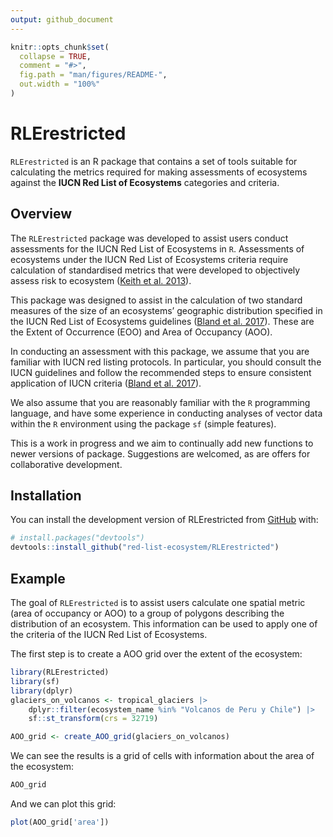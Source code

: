 ```yaml
---
output: github_document
---
```


<!-- README.md is generated from README.Rmd. Please edit that file -->

```r
knitr::opts_chunk$set(
  collapse = TRUE,
  comment = "#>",
  fig.path = "man/figures/README-",
  out.width = "100%"
)
```

# RLErestricted

<!-- badges: start -->
<!-- badges: end -->

`RLErestricted` is an R package that contains a set of tools suitable for calculating
the metrics required for making assessments of ecosystems against the **IUCN Red List of Ecosystems**
categories and criteria.

## Overview

The `RLErestricted` package was developed to assist users conduct assessments for the
IUCN Red List of Ecosystems in `R`. Assessments of ecosystems under the IUCN Red List of Ecosystems criteria require calculation of standardised metrics that were developed to objectively assess risk to ecosystem ([Keith et al. 2013](https://journals.plos.org/plosone/article?id=10.1371/journal.pone.0062111)).

This package was designed to assist in the calculation of two standard measures of the size of an 
ecosystems' geographic distribution specified in the IUCN Red List of Ecosystems
guidelines ([Bland et al. 2017](https://doi.org/10.2305/IUCN.CH.2016.RLE.3.en)).
These are the Extent of Occurrence (EOO) and Area of Occupancy (AOO). 

In conducting an assessment with this package, we assume that you are familiar 
with IUCN red listing protocols. In particular, you should consult the IUCN 
guidelines and follow the recommended steps to ensure consistent application of IUCN criteria ([Bland et al. 2017](https://doi.org/10.2305/IUCN.CH.2016.RLE.3.en)).

We also assume that you are reasonably familiar with the `R` programming
language, and have some experience in conducting analyses of vector 
data within the `R` environment using the package `sf` (simple features). 

This is a work in progress and we aim to continually add new functions
to newer versions of package. Suggestions are welcomed, as are offers for
collaborative development.

## Installation

You can install the development version of RLErestricted from [GitHub](https://github.com/) with:

``` r
# install.packages("devtools")
devtools::install_github("red-list-ecosystem/RLErestricted")
```

## Example

The goal of `RLErestricted` is to assist users calculate one spatial metric (area of occupancy or AOO) to a group of polygons describing the distribution of an ecosystem. This information can be used to apply one of the criteria of the IUCN Red List of Ecosystems.

The first step is to create a AOO grid over the extent of the ecosystem:

```r
library(RLErestricted)
library(sf)
library(dplyr)
glaciers_on_volcanos <- tropical_glaciers |>
    dplyr::filter(ecosystem_name %in% "Volcanos de Peru y Chile") |>
    sf::st_transform(crs = 32719)

AOO_grid <- create_AOO_grid(glaciers_on_volcanos)
```

We can see the results is a grid of cells with information about the area of the ecosystem:

```r
AOO_grid
```

And we can plot this grid:

```r
plot(AOO_grid['area'])
```

